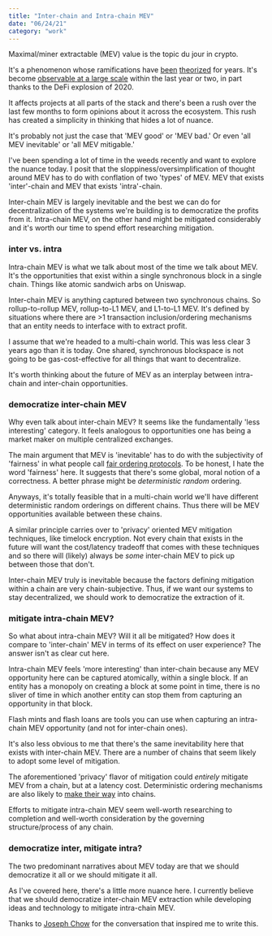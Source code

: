 ```yaml
---
title: "Inter-chain and Intra-chain MEV"
date: "06/24/21"
category: "work"
---
```


Maximal/miner extractable (MEV) value is the topic du jour in crypto.

It's a phenomenon whose ramifications have [been](https://www.cs.princeton.edu/~arvindn/publications/mining_CCS.pdf) [theorized](https://www.reddit.com/r/ethereum/comments/2d84yv/miners_frontrunning/) for years. It's become [observable at a large scale](https://explore.flashbots.net/) within the last year or two, in part thanks to the DeFi explosion of 2020.

It affects projects at all parts of the stack and there's been a rush over the last few months to form opinions about it across the ecosystem. This rush has created a simplicity in thinking that hides a lot of nuance.

It's probably not just the case that 'MEV good' or 'MEV bad.' Or even 'all MEV inevitable' or 'all MEV mitigable.'

I've been spending a lot of time in the weeds recently and want to explore the nuance today. I posit that the sloppiness/oversimplification of thought around MEV has to do with conflation of two 'types' of MEV. MEV that exists 'inter'-chain and MEV that exists 'intra'-chain.

Inter-chain MEV is largely inevitable and the best we can do for decentralization of the systems we're building is to democratize the profits from it. Intra-chain MEV, on the other hand might be mitigated considerably and it's worth our time to spend effort researching mitigation.

### inter vs. intra

Intra-chain MEV is what we talk about most of the time we talk about MEV. It's the opportunities that exist within a single synchronous block in a single chain. Things like atomic sandwich arbs on Uniswap.

Inter-chain MEV is anything captured between two synchronous chains. So rollup-to-rollup MEV, rollup-to-L1 MEV, and L1-to-L1 MEV. It's defined by situations where there are >1 transaction inclusion/ordering mechanisms that an entity needs to interface with to extract profit.

I assume that we're headed to a multi-chain world. This was less clear 3 years ago than it is today. One shared, synchronous blockspace is not going to be gas-cost-effective for all things that want to decentralize.

It's worth thinking about the future of MEV as an interplay between intra-chain and inter-chain opportunities.

### democratize inter-chain MEV

Why even talk about inter-chain MEV? It seems like the fundamentally 'less interesting' category. It feels analogous to opportunities one has being a market maker on multiple centralized exchanges.

The main argument that MEV is 'inevitable' has to do with the subjectivity of 'fairness' in what people call [fair ordering protocols](https://blog.chain.link/chainlink-fair-sequencing-services-enabling-a-provably-fair-defi-ecosystem/). To be honest, I hate the word 'fairness' here. It suggests that there's some global, moral notion of a correctness. A better phrase might be *deterministic random* ordering.

Anyways, it's totally feasible that in a multi-chain world we'll have different deterministic random orderings on different chains. Thus there will be MEV opportunities available between these chains.

A similar principle carries over to 'privacy' oriented MEV mitigation techniques, like timelock encryption.  Not every chain that exists in the future will want the cost/latency tradeoff that comes with these techniques and so there will (likely) always be *some* inter-chain MEV to pick up between those that don't.

Inter-chain MEV truly is inevitable because the factors defining mitigation within a chain are very chain-subjective. Thus, if we want our systems to stay decentralized, we should work to democratize the extraction of it.

### mitigate intra-chain MEV?

So what about intra-chain MEV? Will it all be mitigated? How does it compare to 'inter-chain' MEV in terms of its effect on user experience? The answer isn't as clear cut here.

Intra-chain MEV feels 'more interesting' than inter-chain because any MEV opportunity here can be captured atomically, within a single block. If an entity has a monopoly on creating a block at some point in time, there is no sliver of time in which another entity can stop them from capturing an opportunity in that block.

Flash mints and flash loans are tools you can use when capturing an intra-chain MEV opportunity (and not for inter-chain ones).

It's also less obvious to me that there's the same inevitability here that exists with inter-chain MEV. There are a number of chains that seem likely to adopt some level of mitigation.

The aforementioned 'privacy' flavor of mitigation could *entirely* mitigate MEV from a chain, but at a latency cost.  Deterministic ordering mechanisms are also likely to [make their way](https://eprint.iacr.org/2020/269.pdf) into chains.

Efforts to mitigate intra-chain MEV seem well-worth researching to completion and well-worth consideration by the governing structure/process of any chain.

### democratize inter, mitigate intra?

The two predominant narratives about MEV today are that we should democratize it all or we should mitigate it all.

As I've covered here, there's a little more nuance here. I currently believe that we should democratize inter-chain MEV extraction while developing ideas and technology to mitigate intra-chain MEV.

Thanks to [Joseph Chow](https://twitter.com/josephch) for the conversation that inspired me to write this.
